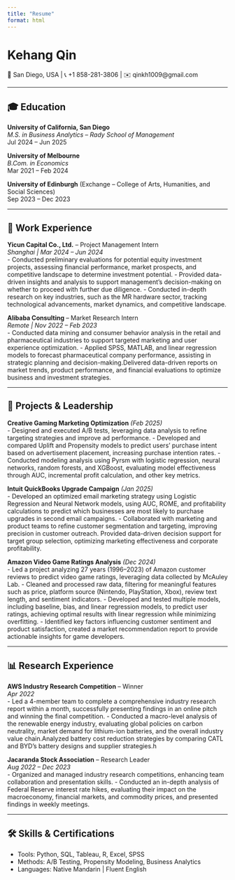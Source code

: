 ```yaml
---
title: "Resume"
format: html
---
```


# Kehang Qin  
📍 San Diego, USA | 📞 +1 858-281-3806 | ✉️ qinkh1009@gmail.com  

---

## 🎓 Education

**University of California, San Diego**  
*M.S. in Business Analytics – Rady School of Management*  
Jul 2024 – Jun 2025

**University of Melbourne**  
*B.Com. in Economics*  
Mar 2021 – Feb 2024

**University of Edinburgh** (Exchange – College of Arts, Humanities, and Social Sciences)  
Sep 2023 – Dec 2023

---

## 💼 Work Experience

**Yicun Capital Co., Ltd.** – Project Management Intern  
*Shanghai | Mar 2024 – Jun 2024*  
- Conducted preliminary evaluations for potential equity investment projects, assessing financial performance, market prospects, and competitive landscape to determine investment potential.
- Provided data-driven insights and analysis to support management’s decision-making on whether to proceed with further due diligence. 
- Conducted in-depth research on key industries, such as the MR hardware sector, tracking technological advancements, market dynamics, and competitive landscape.

**Alibaba Consulting** – Market Research Intern  
*Remote | Nov 2022 – Feb 2023*  
- Conducted data mining and consumer behavior analysis in the retail and pharmaceutical industries to support targeted marketing and user experience optimization. 
- Applied SPSS, MATLAB, and linear regression models to forecast pharmaceutical company performance, assisting in strategic planning and decision-making.Delivered data-driven reports on market trends, product performance, and financial evaluations to optimize business and investment strategies.

---

## 🧠 Projects & Leadership

**Creative Gaming Marketing Optimization** *(Feb 2025)*  
- Designed and executed A/B tests, leveraging data analysis to refine targeting strategies and improve ad performance.
- Developed and compared Uplift and Propensity models to predict users' purchase intent based on advertisement placement, increasing purchase intention rates.
- Conducted modeling analysis using Pyrsm with logistic regression, neural networks, random forests, and XGBoost, evaluating model effectiveness through AUC, incremental profit calculation, and other key metrics. 

**Intuit QuickBooks Upgrade Campaign** *(Jan 2025)*  
- Developed an optimized email marketing strategy using Logistic Regression and Neural Network models, using AUC, ROME, and profitability calculations to predict which businesses are most likely to purchase upgrades in second email campaigns.
- Collaborated with marketing and product teams to refine customer segmentation and targeting, improving precision in customer outreach. Provided data-driven decision support for target group selection, optimizing marketing effectiveness and corporate profitability.

**Amazon Video Game Ratings Analysis** *(Dec 2024)*  
- Led a project analyzing 27 years (1996–2023) of Amazon customer reviews to predict video game ratings, leveraging data collected by McAuley Lab.
- Cleaned and processed raw data, filtering for meaningful features such as price, platform source (Nintendo, PlayStation, Xbox), review text length, and sentiment indicators. 
- Developed and tested multiple models, including baseline, bias, and linear regression models, to predict user ratings, achieving optimal results with linear regression while minimizing overfitting.
- Identified key factors influencing customer sentiment and product satisfaction, created a market recommendation report to provide actionable insights for game developers.

---

## 📊 Research Experience

**AWS Industry Research Competition** – Winner  
*Apr 2022*  
-  Led a 4-member team to complete a comprehensive industry research report within a month, successfully presenting findings in an online pitch and winning the final competition.
- Conducted a macro-level analysis of the renewable energy industry, evaluating global policies on carbon neutrality, market demand for lithium-ion batteries, and the overall industry value chain.Analyzed battery cost reduction strategies by comparing CATL and BYD’s battery designs and supplier strategies.h

**Jacaranda Stock Association** – Research Leader  
*Aug 2022 – Dec 2023*  
- Organized and managed industry research competitions, enhancing team collaboration and presentation skills.
- Conducted an in-depth analysis of Federal Reserve interest rate hikes, evaluating their impact on the macroeconomy, financial markets, and commodity prices, and presented findings in weekly meetings.

---

## 🛠 Skills & Certifications

- Tools: Python, SQL, Tableau, R, Excel, SPSS  
- Methods: A/B Testing, Propensity Modeling, Business Analytics  
- Languages: Native Mandarin | Fluent English
